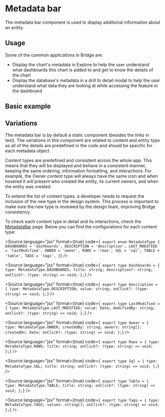 
<Meta title="Design System/Components/MetadataBar/Overview" />

# Metadata bar

The metadata bar component is used to display additional information about an entity.

## Usage

Some of the common applications in Bridge are:

- Display the chart's metadata in Explore to help the user understand what dashboards this chart is added to and get
  to know the details of the chart
- Display the database's metadata in a drill to detail modal to help the user understand what data they are looking
  at while accessing the feature in the dashboard

## Basic example

<Story id="design-system-components-metadatabar-examples--basic" />

## Variations

The metadata bar is by default a static component (besides the links in text).
The variations in this component are related to content and entity type as all of the details are predefined
in the code and should be specific for each metadata object.

Content types are predefined and consistent across the whole app. This means that
they will be displayed and behave in a consistent manner, keeping the same ordering,
information formatting, and interactions. For example, the Owner content type will always
have the same icon and when hovered it will present who created the entity, its current owners, and when the entity was created.

To extend the list of content types, a developer needs to request the inclusion of the new type in the design system.
This process is important to make sure the new type is reviewed by the design team, improving Bridge consistency.

To check each content type in detail and its interactions, check the [MetadataBar](/story/design-system-components-metadatabar-examples--basic) page.
Below you can find the configurations for each content type:

<Source
  language="jsx"
  format={true}
  code={`
    export enum MetadataType {
      DASHBOARDS = 'dashboards',
      DESCRIPTION = 'description',
      LAST_MODIFIED = 'lastModified',
      OWNER = 'owner',
      ROWS = 'rows',
      SQL = 'sql',
      TABLE = 'table',
      TAGS = 'tags',
    }`}
/>

<Source
  language="jsx"
  format={true}
  code={`
    export type Dashboards = {
      type: MetadataType.DASHBOARDS;
      title: string;
      description?: string;
      onClick?: (type: string) => void;
    };`}
/>

<Source
  language="jsx"
  format={true}
  code={`
    export type Description = {
      type: MetadataType.DESCRIPTION;
      value: string;
      onClick?: (type: string) => void;
    };`}
/>

<Source
  language="jsx"
  format={true}
  code={`
    export type LastModified = {
      type: MetadataType.LAST_MODIFIED;
      value: Date;
      modifiedBy: string;
      onClick?: (type: string) => void;
    };`}
/>

<Source
  language="jsx"
  format={true}
  code={`
    export type Owner = {
      type: MetadataType.OWNER;
      createdBy: string;
      owners: string[];
      createdOn: Date;
      onClick?: (type: string) => void;
    };`}
/>

<Source
  language="jsx"
  format={true}
  code={`
    export type Rows = {
      type: MetadataType.ROWS;
      title: string;
      onClick?: (type: string) => void;
    };`}
/>

<Source
  language="jsx"
  format={true}
  code={`
    export type Sql = {
      type: MetadataType.SQL;
      title: string;
      onClick?: (type: string) => void;
    };`}
/>

<Source
  language="jsx"
  format={true}
  code={`
    export type Table = {
      type: MetadataType.TABLE;
      title: string;
      onClick?: (type: string) => void;
    };`}
/>

<Source
  language="jsx"
  format={true}
  code={`
    export type Tags = {
      type: MetadataType.TAGS;
      values: string[];
      onClick?: (type: string) => void;
    };`}
/>
